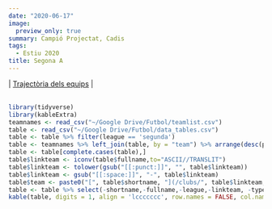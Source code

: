 ```yaml
---
date: "2020-06-17"
image:
  preview_only: true
summary: Campió Projectat, Cadis
tags:
  - Estiu 2020
title: Segona A
---
```

 | [Trajectòria dels equips](/competicions/segona-a-trajectoria/) |
<br>
<br>
```r
library(tidyverse)
library(kableExtra)
teamnames <- read_csv("~/Google Drive/Futbol/teamlist.csv")
table <- read_csv("~/Google Drive/Futbol/data_tables.csv")
table <- table %>% filter(league == 'segunda')
table <- teamnames %>% left_join(table, by = "team") %>% arrange(desc(proj.points))
table <- table[complete.cases(table),]
table$linkteam <- iconv(table$fullname,to="ASCII//TRANSLIT")
table$linkteam <- tolower(gsub("[[:punct:]]", "", table$linkteam))
table$linkteam <- gsub("[[:space:]]", "-", table$linkteam)
table$team <- paste0("[", table$shortname, "](/clubs/", table$linkteam,"-",table$league,")")
table <- table %>% select(-shortname,-fullname,-league,-linkteam, -typex)
kable(table, digits = 1, align = 'lccccccc', row.names = FALSE, col.names = c('Club', 'Punts', 'GD', 'Ascens', 'Playoffs', 'Descens', 'Favor', 'Contra')) %>% add_header_above(c('Projecció de la Classificació' = 1, 'Final' = 2, 'Probabilitat (%)' = 3, 'xGols' = 2)) %>% column_spec(1, bold = T) %>% column_spec(3, border_right = T) %>% column_spec(6, border_right = T)
```
